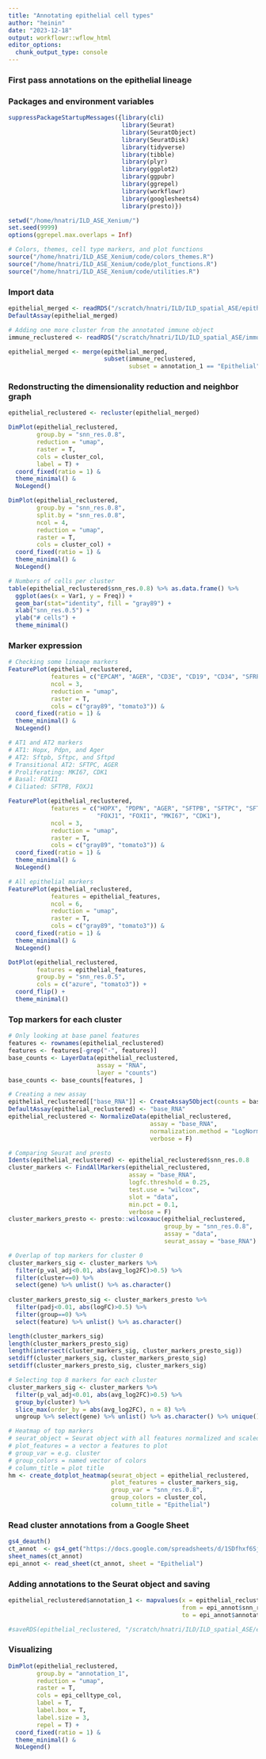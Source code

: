 ```yaml
---
title: "Annotating epithelial cell types"
author: "heinin"
date: "2023-12-18"
output: workflowr::wflow_html
editor_options:
  chunk_output_type: console
---
```


### First pass annotations on the epithelial lineage

### Packages and environment variables

```r

suppressPackageStartupMessages({library(cli)
                                library(Seurat)
                                library(SeuratObject)
                                library(SeuratDisk)
                                library(tidyverse)
                                library(tibble)
                                library(plyr)
                                library(ggplot2)
                                library(ggpubr)
                                library(ggrepel)
                                library(workflowr)
                                library(googlesheets4)
                                library(presto)})

setwd("/home/hnatri/ILD_ASE_Xenium/")
set.seed(9999)
options(ggrepel.max.overlaps = Inf)

# Colors, themes, cell type markers, and plot functions
source("/home/hnatri/ILD_ASE_Xenium/code/colors_themes.R")
source("/home/hnatri/ILD_ASE_Xenium/code/plot_functions.R")
source("/home/hnatri/ILD_ASE_Xenium/code/utilities.R")

```

### Import data

```r

epithelial_merged <- readRDS("/scratch/hnatri/ILD/ILD_spatial_ASE/epithelial_merged.rds")
DefaultAssay(epithelial_merged)

# Adding one more cluster from the annotated immune object
immune_reclustered <- readRDS("/scratch/hnatri/ILD/ILD_spatial_ASE/immune_reclustered_annotated_orig.rds")

epithelial_merged <- merge(epithelial_merged,
                           subset(immune_reclustered,
                                  subset = annotation_1 == "Epithelial"))

```

### Redonstructing the dimensionality reduction and neighbor graph

```r

epithelial_reclustered <- recluster(epithelial_merged)

DimPlot(epithelial_reclustered,
        group.by = "snn_res.0.8",
        reduction = "umap",
        raster = T,
        cols = cluster_col,
        label = T) +
  coord_fixed(ratio = 1) &
  theme_minimal() &
  NoLegend()

DimPlot(epithelial_reclustered,
        group.by = "snn_res.0.8",
        split.by = "snn_res.0.8",
        ncol = 4,
        reduction = "umap",
        raster = T,
        cols = cluster_col) +
  coord_fixed(ratio = 1) &
  theme_minimal() &
  NoLegend()

# Numbers of cells per cluster
table(epithelial_reclustered$snn_res.0.8) %>% as.data.frame() %>%
  ggplot(aes(x = Var1, y = Freq)) +
  geom_bar(stat="identity", fill = "gray89") +
  xlab("snn_res.0.5") +
  ylab("# cells") +
  theme_minimal()

```

### Marker expression

```r

# Checking some lineage markers
FeaturePlot(epithelial_reclustered,
            features = c("EPCAM", "AGER", "CD3E", "CD19", "CD34", "SFRP2"),
            ncol = 3,
            reduction = "umap",
            raster = T,
            cols = c("gray89", "tomato3")) &
  coord_fixed(ratio = 1) &
  theme_minimal() &
  NoLegend()

# AT1 and AT2 markers
# AT1: Hopx, Pdpn, and Ager
# AT2: Sftpb, Sftpc, and Sftpd
# Transitional AT2: SFTPC, AGER
# Proliferating: MKI67, CDK1
# Basal: FOXI1
# Ciliated: SFTPB, FOXJ1

FeaturePlot(epithelial_reclustered,
            features = c("HOPX", "PDPN", "AGER", "SFTPB", "SFTPC", "SFTPD",
                         "FOXJ1", "FOXI1", "MKI67", "CDK1"),
            ncol = 3,
            reduction = "umap",
            raster = T,
            cols = c("gray89", "tomato3")) &
  coord_fixed(ratio = 1) &
  theme_minimal() &
  NoLegend()

# All epithelial markers
FeaturePlot(epithelial_reclustered,
            features = epithelial_features,
            ncol = 6,
            reduction = "umap",
            raster = T,
            cols = c("gray89", "tomato3")) &
  coord_fixed(ratio = 1) &
  theme_minimal() &
  NoLegend()

DotPlot(epithelial_reclustered,
        features = epithelial_features,
        group.by = "snn_res.0.5",
        cols = c("azure", "tomato3")) +
  coord_flip() +
  theme_minimal()

```

### Top markers for each cluster

```r
# Only looking at base panel features
features <- rownames(epithelial_reclustered)
features <- features[-grep("-", features)]
base_counts <- LayerData(epithelial_reclustered,
                         assay = "RNA",
                         layer = "counts")
base_counts <- base_counts[features, ]

# Creating a new assay
epithelial_reclustered[["base_RNA"]] <- CreateAssay5Object(counts = base_counts)
DefaultAssay(epithelial_reclustered) <- "base_RNA"
epithelial_reclustered <- NormalizeData(epithelial_reclustered,
                                        assay = "base_RNA",
                                        normalization.method = "LogNormalize",
                                        verbose = F)

# Comparing Seurat and presto
Idents(epithelial_reclustered) <- epithelial_reclustered$snn_res.0.8
cluster_markers <- FindAllMarkers(epithelial_reclustered,
                                  assay = "base_RNA",
                                  logfc.threshold = 0.25,
                                  test.use = "wilcox",
                                  slot = "data",
                                  min.pct = 0.1,
                                  verbose = F)
cluster_markers_presto <- presto::wilcoxauc(epithelial_reclustered,
                                            group_by = "snn_res.0.8",
                                            assay = "data",
                                            seurat_assay = "base_RNA")

# Overlap of top markers for cluster 0
cluster_markers_sig <- cluster_markers %>%
  filter(p_val_adj<0.01, abs(avg_log2FC)>0.5) %>%
  filter(cluster==0) %>%
  select(gene) %>% unlist() %>% as.character()
  
cluster_markers_presto_sig <- cluster_markers_presto %>%
  filter(padj<0.01, abs(logFC)>0.5) %>%
  filter(group==0) %>%
  select(feature) %>% unlist() %>% as.character()

length(cluster_markers_sig)
length(cluster_markers_presto_sig)
length(intersect(cluster_markers_sig, cluster_markers_presto_sig))
setdiff(cluster_markers_sig, cluster_markers_presto_sig)
setdiff(cluster_markers_presto_sig, cluster_markers_sig)

# Selecting top 8 markers for each cluster
cluster_markers_sig <- cluster_markers %>%
  filter(p_val_adj<0.01, abs(avg_log2FC)>0.5) %>%
  group_by(cluster) %>%
  slice_max(order_by = abs(avg_log2FC), n = 8) %>%
  ungroup %>% select(gene) %>% unlist() %>% as.character() %>% unique()

```

```r
# Heatmap of top markers
# seurat_object = Seurat object with all features normalized and scaled
# plot_features = a vector a features to plot
# group_var = e.g. cluster
# group_colors = named vector of colors
# column_title = plot title
hm <- create_dotplot_heatmap(seurat_object = epithelial_reclustered,
                             plot_features = cluster_markers_sig,
                             group_var = "snn_res.0.8",
                             group_colors = cluster_col,
                             column_title = "Epithelial")

```

### Read cluster annotations from a Google Sheet

```r

gs4_deauth()
ct_annot  <- gs4_get("https://docs.google.com/spreadsheets/d/1SDfhxf6SjllxXEtNPf32ZKTEqHC9QJW3BpRYZFhpqFE/edit?usp=sharing")
sheet_names(ct_annot)
epi_annot <- read_sheet(ct_annot, sheet = "Epithelial")

```

### Adding annotations to the Seurat object and saving

```r

epithelial_reclustered$annotation_1 <- mapvalues(x = epithelial_reclustered$snn_res.0.8,
                                                 from = epi_annot$snn_res.0.8,
                                                 to = epi_annot$annotation_1)

#saveRDS(epithelial_reclustered, "/scratch/hnatri/ILD/ILD_spatial_ASE/epithelial_reclustered_annotated.rds")

```

### Visualizing

```r

DimPlot(epithelial_reclustered,
        group.by = "annotation_1",
        reduction = "umap",
        raster = T,
        cols = epi_celltype_col,
        label = T,
        label.box = T,
        label.size = 3,
        repel = T) +
  coord_fixed(ratio = 1) &
  theme_minimal() &
  NoLegend()

```

